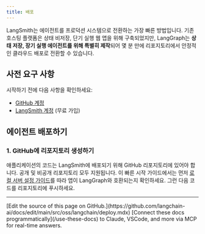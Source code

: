 ```yaml
---
title: 배포
---
```


LangSmith는 에이전트를 프로덕션 시스템으로 전환하는 가장 빠른 방법입니다. 기존 호스팅 플랫폼은 상태 비저장, 단기 실행 웹 앱을 위해 구축되었지만, LangGraph는 **상태 저장, 장기 실행 에이전트를 위해 특별히 제작**되어 몇 분 만에 리포지토리에서 안정적인 클라우드 배포로 전환할 수 있습니다.

## 사전 요구 사항

시작하기 전에 다음 사항을 확인하세요:

* [GitHub 계정](https://github.com/)
* [LangSmith 계정](https://smith.langchain.com/) (무료 가입)

## 에이전트 배포하기

### 1. GitHub에 리포지토리 생성하기

애플리케이션의 코드는 LangSmith에 배포되기 위해 GitHub 리포지토리에 있어야 합니다. 공개 및 비공개 리포지토리 모두 지원됩니다. 이 빠른 시작 가이드에서는 먼저 [로컬 서버 설정 가이드](/oss/javascript/langchain/studio#setup-local-langgraph-server)를 따라 앱이 LangGraph와 호환되는지 확인하세요. 그런 다음 코드를 리포지토리에 푸시하세요.

<deploy />

---

<Callout icon="pen-to-square" iconType="regular">
    [Edit the source of this page on GitHub.](https://github.com/langchain-ai/docs/edit/main/src/oss/langchain/deploy.mdx)
</Callout>
<Tip icon="terminal" iconType="regular">
    [Connect these docs programmatically](/use-these-docs) to Claude, VSCode, and more via MCP for    real-time answers.
</Tip>
